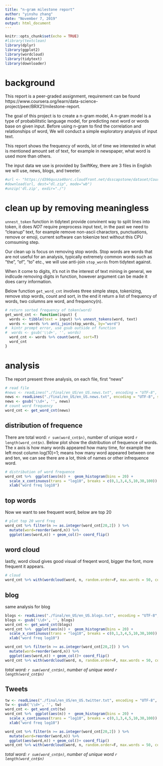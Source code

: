 ```yaml
---
title: "n-gram milestone report"
author: "yinshu zhang"
date: "November 7, 2019"
output: html_document
---
```


```r
knitr::opts_chunk$set(echo = TRUE)
#library(textclean)
library(dplyr)
library(ggplot2)
library(wordcloud)
library(tidytext)
library(downloader)
```

# background
This report is a peer-graded assignment, requirement can be found https://www.coursera.org/learn/data-science-project/peer/BRX21/milestone-report.

The goal of this project is to create a n-gram model, A n-gram model is a type of probabilitstic language model, for predicting next word or words base on given input. Before using n-gram to find the correlation and relationships of word, We will conduct a simple exploratory analysis of input text.

This report shows the frequency of words, lot of time we interested in what is mentioned amount set of text, for example in newspaper, what word is used more than others. 

The input data we use is provided by SwiftKey, there are 3 files in English we will use, news, blogs, and tweeter. 

```r
#url <- "https://d396qusza40orc.cloudfront.net/dsscapstone/dataset/Coursera-SwiftKey.zip"
#download(url, dest="dl.zip", mode="wb")
#unzip('dl.zip', exdir="./")
```

# clean up by removing meaningless
`unnest_token` function in tidytext provide convinent way to split lines into token, it does *NOT* require preprocess input text, in the past we need to "cleanup" text, for example remove non-ascii charactors, punctuations, remove or emoji, current software can tokenize text without this CPU comsuming step.

Our clean up is focus on removing stop words. Stop words are words that are not useful for an analysis, typically extremely common words such as “the”, “of”, “to” etc., we will use anti-join `stop_words` from tidytext against.

When it come to digits, it's not in the interest of text mining in general, we indlcude removing digits in function, however argument can be made it does carry information.

Below function `get_word_cnt` involves three simple steps, tokenizing, remove stop words, count and sort, in the end it return a list of frequency of words, two columns are word, and frequency(n).

```r
# return sorted frequency of token(word)
get_word_cnt <- function(input) {
  words <- tibble(text = input) %>% unnest_tokens(word, text)
  words <- words %>% anti_join(stop_words, by="word")
#  kintr prompt error, use gsub outside of function
#  words <- gsub('\\d+', '', words)
  word_cnt <- words %>% count(word, sort=T)
  word_cnt
}
```

# analysis
The report present three analysis, on each file, first "news"
```r
# read file
#news <- readLines("./final/en_US/en_US.news.txt", encoding = "UTF-8", skipNul = T, n=10000)
news <- readLines("./final/en_US/en_US.news.txt", encoding = "UTF-8", skipNul = T)
news <- gsub('\\d+', '', news)
# count word frequency
word_cnt <- get_word_cnt(news)
```
## distribution of frequence
There are total word: `r sum(word_cnt$n)`, number of unique word `r length(word_cnt$n)`.
Below plot show the distribution of frequence of words. The x axis is how many words appeared how many time, for example the left most column log(10)=1; means how many word appeared between one and ten, we can see there are a lot, think of names or other infrequence word.

```r
# distribution of word frequence
word_cnt %>%  ggplot(aes(n)) +  geom_histogram(bins = 20) +  
  scale_x_continuous(trans = "log10", breaks = c(0,1,3,4,5,10,30,100)) +  
  xlab("word freq log10")
```

## top words
Now we want to see frequent word, below are top 20 
``` r
# plot top 20 word freq
word_cnt %>% filter(n >= as.integer(word_cnt[20,2]) ) %>%
  mutate(word=reorder(word,n)) %>%
  ggplot(aes(word,n)) + geom_col()+ coord_flip()
```

## word cloud
lastly, word cloud gives good visual of freqent word, bigger the font, more frequent it appears.

``` r
# cloud
word_cnt %>% with(wordcloud(word, n, random.order=F, max.words = 50, colors=brewer.pal(6,"Dark2")))
```

## blog
same analysis for blog

```r
blogs <- readLines("./final/en_US/en_US.blogs.txt", encoding = "UTF-8", skipNul = T)
blogs <- gsub('\\d+', '', blogs)
word_cnt <- get_word_cnt(blogs)
word_cnt %>%  ggplot(aes(n)) +  geom_histogram(bins = 20) +  
  scale_x_continuous(trans = "log10", breaks = c(0,1,3,4,5,10,30,100)) +  
  xlab("word freq log10")

word_cnt %>% filter(n >= as.integer(word_cnt[20,2]) ) %>%
  mutate(word=reorder(word,n)) %>%
  ggplot(aes(word,n)) + geom_col()+ coord_flip()
word_cnt %>% with(wordcloud(word, n, random.order=F, max.words = 50, colors=brewer.pal(6,"Dark2")))

```

*total word: `r sum(word_cnt$n)`, number of unique word `r length(word_cnt$n)`*

## Tweets

```r
tw <- readLines("./final/en_US/en_US.twitter.txt", encoding = "UTF-8", skipNul = T)
tw <- gsub('\\d+', '', tw)
word_cnt <- get_word_cnt(tw)
word_cnt %>%  ggplot(aes(n)) +  geom_histogram(bins = 20) +  
  scale_x_continuous(trans = "log10", breaks = c(0,1,3,4,5,10,30,100)) +  
  xlab("word freq log10")

word_cnt %>% filter(n >= as.integer(word_cnt[20,2]) ) %>%
  mutate(word=reorder(word,n)) %>%
  ggplot(aes(word,n)) + geom_col()+ coord_flip()
word_cnt %>% with(wordcloud(word, n, random.order=F, max.words = 50, colors=brewer.pal(6,"Dark2")))

```

*total word: `r sum(word_cnt$n)`, number of unique word `r length(word_cnt$n)`*